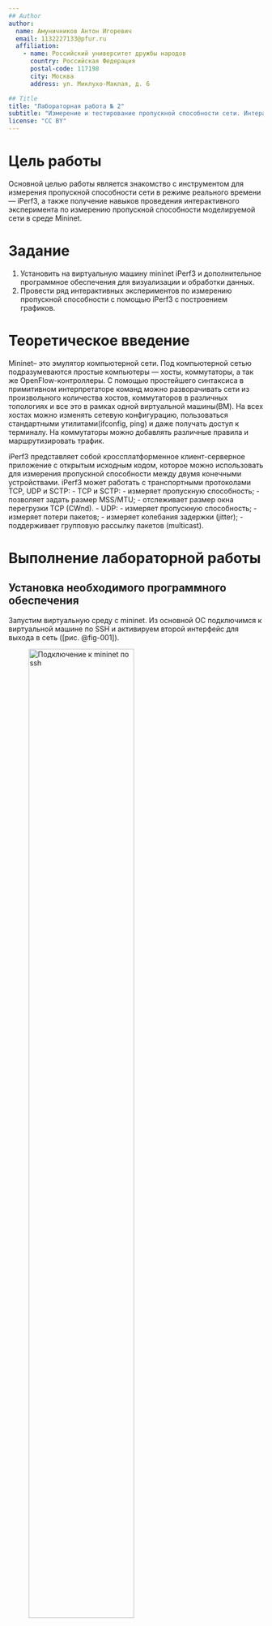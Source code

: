 ```yaml
---
## Author
author:
  name: Амуничников Антон Игоревич
  email: 1132227133@pfur.ru
  affiliation:
    - name: Российский университет дружбы народов
      country: Российская Федерация
      postal-code: 117198
      city: Москва
      address: ул. Миклухо-Маклая, д. 6

## Title
title: "Лабораторная работа № 2"
subtitle: "Измерение и тестирование пропускной способности сети. Интерактивный эксперимент"
license: "CC BY"
---
```


# Цель работы

Основной целью работы является знакомство с инструментом для измерения
пропускной способности сети в режиме реального времени — iPerf3, а также
получение навыков проведения интерактивного эксперимента по измерению
пропускной способности моделируемой сети в среде Mininet.

# Задание

1. Установить на виртуальную машину mininet iPerf3 и дополнительное программное обеспечения для визуализации и обработки данных.
2. Провести ряд интерактивных экспериментов по измерению пропускной
способности с помощью iPerf3 с построением графиков.

# Теоретическое введение

Mininet-- это эмулятор компьютерной сети. Под компьютерной сетью подразумеваются простые компьютеры — хосты, коммутаторы, а так же OpenFlow-контроллеры. С помощью простейшего синтаксиса в примитивном интерпретаторе команд можно разворачивать сети из произвольного количества хостов, коммутаторов в различных топологиях и все это в рамках одной виртуальной машины(ВМ). На всех хостах можно изменять сетевую конфигурацию, пользоваться стандартными утилитами(ifconfig, ping) и даже получать доступ к терминалу. На коммутаторы можно добавлять различные правила и маршрутизировать трафик.

iPerf3 представляет собой кроссплатформенное клиент-серверное приложение с открытым исходным кодом,
которое можно использовать для измерения пропускной способности между
двумя конечными устройствами.
iPerf3 может работать с транспортными протоколами TCP, UDP и SCTP:
- TCP и SCTP:
  - измеряет пропускную способность;
  - позволяет задать размер MSS/MTU;
  - отслеживает размер окна перегрузки TCP (CWnd).
- UDP:
  - измеряет пропускную способность;
  - измеряет потери пакетов;
  - измеряет колебания задержки (jitter);
  - поддерживает групповую рассылку пакетов (multicast).

# Выполнение лабораторной работы

## Установка необходимого программного обеспечения

Запустим виртуальную среду с mininet.
Из основной ОС подключимся к виртуальной машине по SSH и активируем второй интерфейс для выхода в сеть ([рис. @fig-001]).

![Подключение к mininet по ssh](image/1.png){#fig-001 width=70%}

Обновим репозитории программного обеспечения на виртуальной машине. Установим iperf3 и необходимое дополнительное программное обеспечение на виртуальную машину (рис. [@fig-002]).

![Установка ПО](image/2.png){#fig-002 width=70%}

Развернем iperf3_plotter (рис. [@fig-003]).

![Развертывание iperf3_plotter](image/3.png){#fig-003 width=70%}

## Интерактивные эксперименты

Зададим простейшую топологию, состоящую из двух хостов и коммутатора
с назначенной по умолчанию mininet сетью 10.0.0.0/8.
После введения этой команды запустятся терминалы двух хостов, коммутатора и контроллера. Терминалы коммутатора и контроллера закроем. (рис. [@fig-004]).

![Задание простейшей топологии](image/4.png){#fig-004 width=70%}

В терминале виртуальной машины посмотрим параметры запущенной в интерактивном режиме топологии (рис. [@fig-005]).

![Параметры запущенной в интерактивном режиме топологии](image/5.png){#fig-005 width=70%}

Проведем простейший интерактивный эксперимент по измерению пропускной способности с помощью iPerf3 (рис. [@fig-006]).

![Тестовое соединение между хостами](image/6.png){#fig-006 width=70%}

Проанализируем полученный в результате выполнения теста сводный отчёт, отобразившийся как на клиенте, так и на сервере iPerf3. Он содержет следующие данные:

- ID: идентификационный номер соединения -- 7.
- интервал (Interval): временной интервал для периодических отчетов о пропускной способности (по умолчанию временной интервал равен 1 секунде);
- передача (Transfer): сколько данных было передано за каждый интервал времени -- было пепредано от 1.98 до 2.39 GB в секунду;
- пропускная способность (Bitrate): измеренная пропускная способность в каждом временном интервале -- от 17 до 20.5 Gbit/sec;
- Retr: количество повторно переданных TCP-сегментов за каждый временной интервал (это поле увеличивается, когда TCP-сегменты теряются в сети из-за перегрузки или повреждения) -- чем больше пропускная способность, тем больше число повторно переданных  TCP-сегментов. Максимум она достигает 3 при битрейте 20.5 Gbit/sec;
- Cwnd: указывает размер окна перегрузки в каждом временном интервале (TCP использует эту переменную для ограничения объёма данных, которые TCP-клиент может отправить до получения подтверждения отправленных данных) -- это фиксированный параметр равный 8.09 MB.

Проведем аналогичный эксперимент в интерфейсе mininet (рис. [@fig-007]).

![Эксперимент в интерфейсе mininet](image/7.png){#fig-007 width=70%}

Сравним результаты. Увидим, что во втором случае было передано на 4,8 GB больше; пропускная способность увеличилась на 4,1; потери пакетов все также нет.

После убьем процесс на сервере (рис. [@fig-008]).

![Завершение процесса на сервере](image/8.png){#fig-008 width=70%}

Для указания iPerf3 периода времени для передачи можно использовать
ключ -t (или --time) — время в секундах для передачи (по умолчанию 10
секунд) (рис. [@fig-009]).

![Указание периода времени передачи](image/9.png){#fig-009 width=70%}

Настроем клиент iPerf3 для выполнения теста пропускной способности
с 2-секундным интервалом времени отсчёта как на клиенте, так и на сервере.
Используем опцию `-i` для установки интервала между отсчётами, измеряемого в секундах (рис. [@fig-010]).

![Выполнения теста пропускной способности с 2-секундным интервалом](image/10.png){#fig-010 width=70%}

Можно увидеть, что действительно интервал увеличился в два раза, в результате чего в два раза увеличился также вес переданный за один интервал времени, но пропускная способность и суммарные величины очевидно практически не изменились.

Зададим на клиенте iPerf3 отправку определённого объёма данных. Используем опцию `-n` для установки количества байт для передачи (рис. [@fig-011]).

По умолчанию iPerf3 выполняет измерение пропускной способности в течение 10 секунд, но при задании количества
данных для передачи клиент iPerf3 будет продолжать отправлять пакеты до тех пор, пока не будет отправлен весь объем данных, указанный
пользователем.

![Задание в тесте определённого объёма данных](image/11.png){#fig-011 width=70%}

Изменим в тесте измерения пропускной способности iPerf3 протокол передачи данных с TCP (установлен по умолчанию) на UDP. iPerf3 автоматически
определяет протокол транспортного уровня на стороне сервера. Для изменения протокола используем опцию `-u` на стороне клиента iPerf3 (рис. [@fig-012]).

![Изменение протокола передачи данных](image/12.png){#fig-012 width=70%}

В тесте измерения пропускной способности iPerf3 изменим номер порта для отправки/получения пакетов или датаграмм через указанный порт (рис. [@fig-013]).

![Изменение номера порта для отправки/получения пакетов](image/13.png){#fig-013 width=70%}

По умолчанию после запуска сервер iPerf3 постоянно прослушивает входящие соединения. В тесте измерения пропускной способности iPerf3 зададим
для сервера параметр обработки данных только от одного клиента с остановкой сервера по завершении теста. Для этого используем опцию `-1` на
сервере iPerf3 (рис. [@fig-014]).

После завершения этого теста сервер iPerf3 немедленно останавливается.

![Параметр обработки данных только от одного клиента с остановкой сервера по завершении теста](image/14.png){#fig-014 width=70%}

Экспортируем результаты теста измерения пропускной способности iPerf3
в файл JSON (рис. [@fig-015]).

![Экспорт результатов теста измерения пропускной способности iPerf3 в файл JSON](image/15.png){#fig-015 width=70%}

Убедимся, что файл iperf_results.json создан в указанном каталоге. Для этого в терминале хоста h1 введем следующие команды (рис. [@fig-016]).

![Проверка создания файла iperf_results.json](image/16.png){#fig-016 width=70%}

В виртуальной машине mininet исправим права запуска X-соединения.
Скопируем значение куки (MIT magic cookie)
своего пользователя
mininet в файл для пользователя root (рис. [@fig-017]).

![Исправление прав запуска X-соединения](image/17.png){#fig-017 width=70%}

Визуализируем результаты эксперимента. В виртуальной машине mininet перейдем в каталог для работы над проектом, проверим права доступа к файлу JSON. Сгенерируем выходные данные для файла JSON iPerf3. Убедимся, что файлы с данными и графиками сформировались (рис. [@fig-018]).

![Визуализация результатов эксперимента](image/18.png){#fig-018 width=70%}

# Выводы

В результате выполнения данной лабораторной работы я познакомилась с инструментом для измерения
пропускной способности сети в режиме реального времени — iPerf3, а также
получила навыки проведения интерактивного эксперимента по измерению
пропускной способности моделируемой сети в среде Mininet.
